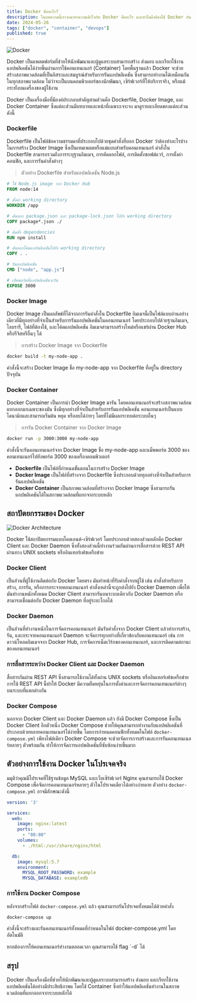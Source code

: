 ```yaml
---
title: Docker คืออะไร?
description: ในบทความนี้เราจะมาทำความเข้าใจกับ Docker คืออะไร และทำไมถึงต้องใช้ Docker กัน
date: 2024-05-26
tags: ["docker", "container", "devops"]
published: true
---
```


![Docker](https://www.docker.com/wp-content/uploads/2023/08/logo-guide-logos-1.svg)

Docker เป็นแพลตฟอร์มที่ช่วยให้นักพัฒนาและผู้ดูแลระบบสามารถสร้าง ส่งมอบ และเรียกใช้งานแอปพลิเคชันได้ง่ายขึ้นผ่านการใช้คอนเทนเนอร์ (Container) โดยพื้นฐานแล้ว Docker จะช่วยสร้างสภาพแวดล้อมที่เป็นอิสระและสมบูรณ์สำหรับการรันแอปพลิเคชัน ซึ่งสามารถทำงานได้เหมือนกันในทุกสภาพแวดล้อม ไม่ว่าจะเป็นบนคอมพิวเตอร์ของนักพัฒนา, เซิร์ฟเวอร์ที่ให้บริการจริง, หรือแม้กระทั่งบนเครื่องของผู้ใช้งาน

<Callout type="info">
Docker เป็นเครื่องมือที่มีองค์ประกอบสำคัญสามส่วนคือ Dockerfile, Docker Image, และ Docker Container ซึ่งแต่ละส่วนมีบทบาทและหน้าที่เฉพาะเจาะจง มาดูรายละเอียดของแต่ละส่วนดังนี้
</Callout>

### Dockerfile

Dockerfile เป็นไฟล์ข้อความธรรมดาที่ประกอบไปด้วยชุดคำสั่งที่บอก Docker ว่าต้องทำอะไรบ้างในการสร้าง Docker Image ซึ่งเป็นเทมเพลตหรือแม่แบบสำหรับคอนเทนเนอร์ คำสั่งใน Dockerfile สามารถรวมถึงการระบุฐานอิมเมจ, การคัดลอกไฟล์, การติดตั้งซอฟต์แวร์, การตั้งค่าคอนฟิก, และการรันคำสั่งต่างๆ

> ตัวอย่าง Dockerfile สำหรับแอปพลิเคชัน Node.js

```dockerfile title="Dockerfile"
# ใช้ Node.js image จาก Docker Hub
FROM node:14

# ตั้งค่า working directory
WORKDIR /app

# คัดลอก package.json และ package-lock.json ไปยัง working directory
COPY package*.json ./

# ติดตั้ง dependencies
RUN npm install

# คัดลอกโค้ดแอปพลิเคชันไปยัง working directory
COPY . .

# รันแอปพลิเคชัน
CMD ["node", "app.js"]

# เปิดพอร์ตที่แอปพลิเคชันจะรัน
EXPOSE 3000
```

### Docker Image

Docker Image เป็นผลลัพธ์ที่ได้จากการรันคำสั่งใน Dockerfile อิมเมจนี้เป็นไฟล์แบบอ่านอย่างเดียวที่มีทุกอย่างที่จำเป็นสำหรับการรันแอปพลิเคชันในคอนเทนเนอร์ โดยประกอบไปด้วยฐานอิมเมจ, ไลบรารี, ไฟล์ที่ต้องใช้, และโค้ดแอปพลิเคชัน อิมเมจสามารถสร้างใหม่หรือแชร์ผ่าน Docker Hub หรือรีจิสทรีอื่นๆ ได้

> การสร้าง Docker Image จาก Dockerfile

```bash
docker build -t my-node-app .
```

<Callout type="info">
คำสั่งนี้จะสร้าง Docker Image ชื่อ my-node-app จาก Dockerfile ที่อยู่ใน directory ปัจจุบัน
</Callout>

### Docker Container

Docker Container เป็นการนำ Docker Image มารัน โดยคอนเทนเนอร์จะสร้างสภาพแวดล้อมแยกออกมาเฉพาะของมัน ซึ่งมีทุกอย่างที่จำเป็นสำหรับการรันแอปพลิเคชัน คอนเทนเนอร์เป็นแบบไดนามิกและสามารถเริ่มต้น หยุด หรือลบได้ง่ายๆ โดยที่ไม่มีผลกระทบต่อระบบอื่นๆ

> การรัน Docker Container จาก Docker Image

```bash
docker run -p 3000:3000 my-node-app
```

<Callout type="info">
คำสั่งนี้จะรันคอนเทนเนอร์จาก Docker Image ชื่อ my-node-app และแม็พพอร์ต 3000 ของคอนเทนเนอร์ไปยังพอร์ต 3000 ของเครื่องคอมพิวเตอร์
</Callout>

- **Dockerfile** เป็นไฟล์ที่กำหนดขั้นตอนในการสร้าง Docker Image
- **Docker Image** เป็นไฟล์ที่สร้างจาก Dockerfile ซึ่งประกอบด้วยทุกอย่างที่จำเป็นสำหรับการรันแอปพลิเคชัน
- **Docker Container** เป็นสภาพแวดล้อมที่สร้างจาก Docker Image ซึ่งสามารถรันแอปพลิเคชันได้ในสภาพแวดล้อมที่แยกจากระบบหลัก

## สถาปัตยกรรมของ Docker

![Docker Architecture](https://docs.docker.com/guides/images/docker-architecture.webp)

Docker ใช้สถาปัตยกรรมแบบไคลเอนต์-เซิร์ฟเวอร์ โดยประกอบด้วยสองส่วนหลักคือ Docker Client และ Docker Daemon ซึ่งทั้งสองส่วนนี้ทำงานร่วมกันผ่านการสื่อสารด้วย REST API ผ่านทาง UNIX sockets หรืออินเทอร์เฟซเครือข่าย

### Docker Client
เป็นส่วนที่ผู้ใช้งานติดต่อกับ Docker โดยตรง มันทำหน้าที่รับคำสั่งจากผู้ใช้ เช่น คำสั่งสำหรับการสร้าง, การรัน, หรือการกระจายคอนเทนเนอร์ คำสั่งเหล่านี้จะถูกส่งไปยัง Docker Daemon เพื่อให้มันทำงานหนักทั้งหมด Docker Client สามารถรันบนระบบเดียวกับ Docker Daemon หรือสามารถเชื่อมต่อกับ Docker Daemon ที่อยู่ระยะไกลได้

### Docker Daemon
เป็นส่วนที่ทำงานหนักในการจัดการคอนเทนเนอร์ มันรับคำสั่งจาก Docker Client แล้วทำการสร้าง, รัน, และกระจายคอนเทนเนอร์ Daemon จะจัดการทุกอย่างที่เกี่ยวข้องกับคอนเทนเนอร์ เช่น การดาวน์โหลดอิมเมจจาก Docker Hub, การจัดการเน็ตเวิร์กของคอนเทนเนอร์, และการติดตามสถานะของคอนเทนเนอร์

### การสื่อสารระหว่าง Docker Client และ Docker Daemon
สื่อสารกันผ่าน REST API ซึ่งสามารถใช้งานได้ทั้งผ่าน UNIX sockets หรืออินเทอร์เฟซเครือข่าย การใช้ REST API นี้ทำให้ Docker มีความยืดหยุ่นในการตั้งค่าและการจัดการคอนเทนเนอร์ต่างๆ บนระบบที่แตกต่างกัน

### Docker Compose
นอกจาก Docker Client และ Docker Daemon แล้ว ยังมี Docker Compose ซึ่งเป็น Docker Client อีกตัวหนึ่ง Docker Compose ช่วยให้คุณสามารถทำงานกับแอปพลิเคชันที่ประกอบด้วยหลายคอนเทนเนอร์ได้ง่ายขึ้น โดยการกำหนดคอนฟิกทั้งหมดในไฟล์ `docker-compose.yml` เพียงไฟล์เดียว Docker Compose จะช่วยจัดการการสร้างและการรันคอนเทนเนอร์หลายๆ ตัวพร้อมกัน ทำให้การจัดการแอปพลิเคชันที่ซับซ้อนง่ายขึ้นมาก

## ตัวอย่างการใช้งาน Docker ในโปรเจคจริง

มมุติว่าคุณมีโปรเจคที่ใช้ฐานข้อมูล MySQL และเว็บเซิร์ฟเวอร์ Nginx คุณสามารถใช้ Docker Compose เพื่อจัดการคอนเทนเนอร์หลายๆ ตัวในโปรเจคเดียวได้อย่างง่ายดาย ตัวอย่าง `docker-compose.yml` อาจมีลักษณะดังนี้

```yaml title="docker-compose.yml"
version: '3'

services:
  web:
    image: nginx:latest
    ports:
      - "80:80"
    volumes:
      - ./html:/usr/share/nginx/html

  db:
    image: mysql:5.7
    environment:
      MYSQL_ROOT_PASSWORD: example
      MYSQL_DATABASE: exampledb
```

### การใช้งาน Docker Compose

หลังจากสร้างไฟล์ `docker-compose.yml` แล้ว คุณสามารถรันโปรเจคทั้งหมดได้ด้วยคำสั่ง

```bash
docker-compose up
```

คำสั่งนี้จะสร้างและรันคอนเทนเนอร์ทั้งหมดที่กำหนดในไฟล์ docker-compose.yml โดยอัตโนมัติ

<Callout type="info">
หากต้องการให้คอนเทนเนอร์ทำงานตลอดเวลา คุณสามารถใช้ flag `-d` ได้
</Callout>

## สรุป
Docker เป็นเครื่องมือที่ช่วยให้นักพัฒนาและผู้ดูแลระบบสามารถสร้าง ส่งมอบ และเรียกใช้งานแอปพลิเคชันได้อย่างมีประสิทธิภาพแ โดยใช้ Container ซึ่งทำให้แอปพลิเคชันทำงานในสภาพแวดล้อมที่แยกออกจากระบบหลักได้